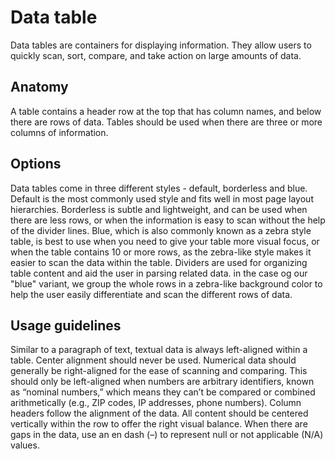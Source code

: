 # Data table

Data tables are containers for displaying information. They allow users to quickly scan, sort, compare, and take action on large amounts of data.

<TableOfContents />

## Anatomy

A table contains a header row at the top that has column names, and below there are rows of data. Tables should be used when there are three or more columns of information.

## Options

<Guideline title="Variants">
    Data tables come in three different styles - default, borderless and blue. Default is the most commonly used style and fits well in most page layout hierarchies. Borderless is subtle and lightweight, and can be used when there are less rows, or when the information is easy to scan without the help of the divider lines. Blue, which is also commonly known as a zebra style table, is best to use when you need to give your table more visual focus, or when the table contains 10 or more rows, as the zebra-like style makes it easier to scan the data within the table.
</Guideline>

<Guideline title="Row dividers">
    Dividers are used for organizing table content and aid the user in parsing related data. in the case og our "blue" variant, we group the whole rows in a zebra-like background color to help the user easily differentiate and scan the different rows of data.
</Guideline>

## Usage guidelines

<Guideline title="Left align textual data">
    Similar to a paragraph of text, textual data is always left-aligned within a table. Center alignment should never be used.
</Guideline>

<Guideline title="Right align numerical data">
    Numerical data should generally be right-aligned for the ease of scanning and comparing. This should only be left-aligned when numbers are arbitrary identifiers, known as “nominal numbers,” which means they can’t be compared or combined arithmetically (e.g., ZIP codes, IP addresses, phone numbers). Column headers follow the alignment of the data.
</Guideline>

<Guideline title="Respect vertical alignment">
    All content should be centered vertically within the row to offer the right visual balance.
</Guideline>

<Guideline title="Use an en dash (–) for missing values">
    When there are gaps in the data, use an en dash (–) to represent null or not applicable (N/A) values.
</Guideline>
